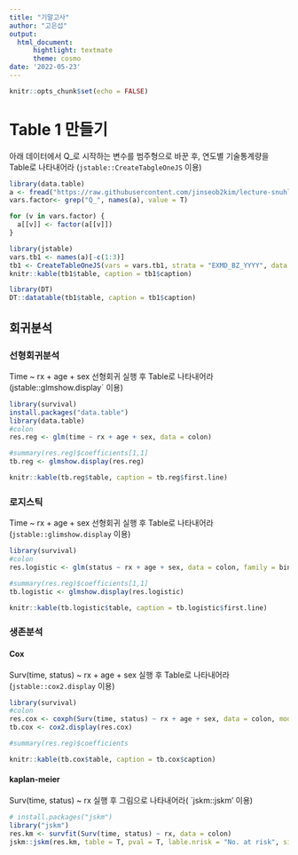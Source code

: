 ```yaml
---
title: "기말고사"
author: "고은섭"
output: 
  html_document:
      hightlight: textmate
      theme: cosmo
date: '2022-05-23'
---
```


```r
knitr::opts_chunk$set(echo = FALSE)
```

# Table 1 만들기


아래 데이터에서 Q_로 시작하는 변수를 범주형으로 바꾼 후, 연도별 기술통계량을 Table로 나타내어라
(`jstable::CreateTabgleOneJS` 이용)

```r
library(data.table)
a <- fread("https://raw.githubusercontent.com/jinseob2kim/lecture-snuhlab/master/data/example_g1e.csv")
vars.factor<- grep("Q_", names(a), value = T)

for (v in vars.factor) {
  a[[v]] <- factor(a[[v]])
}

library(jstable)
vars.tb1 <- names(a)[-c(1:3)]
tb1 <- CreateTableOneJS(vars = vars.tb1, strata = "EXMD_BZ_YYYY", data = a)
knitr::kable(tb1$table, caption = tb1$caption)

library(DT)
DT::datatable(tb1$table, caption = tb1$caption)

```

## 회귀분석

### 선형회귀분석

Time ~ rx + age + sex 선형회귀 실행 후 Table로 나타내어라(jstable::glmshow.display` 이용)

```r
library(survival)
install.packages("data.table")
library(data.table)
#colon
res.reg <- glm(time ~ rx + age + sex, data = colon)

#summary(res.reg)$coefficients[1,1]
tb.reg <- glmshow.display(res.reg)

knitr::kable(tb.reg$table, caption = tb.reg$first.line)

```
### 로지스틱

Time ~ rx + age + sex 선형회귀 실행 후 Table로 나타내어라(`jstable::glimshow.display` 이용)

```r
library(survival)
#colon
res.logistic <- glm(status ~ rx + age + sex, data = colon, family = binomial)

#summary(res.reg)$coefficients[1,1]
tb.logistic <- glmshow.display(res.logistic)

knitr::kable(tb.logistic$table, caption = tb.logistic$first.line)
```
### 생존분석

#### Cox

Surv(time, status) ~ rx + age + sex 실행 후 Table로 나타내어라(`jstable::cox2.display` 이용)

```r
library(survival)
#colon
res.cox <- coxph(Surv(time, status) ~ rx + age + sex, data = colon, model = T)
tb.cox <- cox2.display(res.cox)

#summary(res.reg)$coefficients

knitr::kable(tb.cox$table, caption = tb.cox$caption)
```

#### kaplan-meier

Surv(time, status) ~ rx 실행 후 그림으로 나타내어라( `jskm::jskm' 이용)

```r
# install.packages("jskm")
library("jskm")
res.km <- survfit(Surv(time, status) ~ rx, data = colon)
jskm::jskm(res.km, table = T, pval = T, lable.nrisk = "No. at risk", size.label.nrisk = 8, xlabs = "Time(Day)", ylabs = "Survival", ystratalabs = c("Obs", "Lev", "Lev + 5FU"), ystrataname = "rx", marks = F, timeby = 365, xlims = c(0, 3000), ylims = c(0.25, 1), showpercent = T)

```

